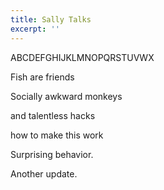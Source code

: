 ```yaml
---
title: Sally Talks
excerpt: ''
---
```


ABCDEFGHIJKLMNOPQRSTUVWX

Fish are friends

Socially awkward monkeys

and talentless hacks

how to make this work

Surprising behavior.

Another update.
